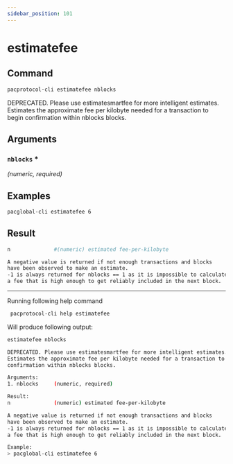 ```yaml
---
sidebar_position: 101
---
```


# estimatefee
## Command

```bash
pacprotocol-cli estimatefee nblocks
```

DEPRECATED. Please use estimatesmartfee for more intelligent estimates.
Estimates the approximate fee per kilobyte needed for a transaction to begin
confirmation within nblocks blocks.



## Arguments

### `nblocks` <span class='asterisk'>*</span>
*(numeric, required)*




## Examples
```bash
pacglobal-cli estimatefee 6
```
## Result
```bash
n              #(numeric) estimated fee-per-kilobyte

A negative value is returned if not enough transactions and blocks
have been observed to make an estimate.
-1 is always returned for nblocks == 1 as it is impossible to calculate
a fee that is high enough to get reliably included in the next block.
```


___

Running following help command
```bash
 pacprotocol-cli help estimatefee
```
Will produce following output:


```bash
estimatefee nblocks

DEPRECATED. Please use estimatesmartfee for more intelligent estimates.
Estimates the approximate fee per kilobyte needed for a transaction to begin
confirmation within nblocks blocks.

Arguments:
1. nblocks     (numeric, required)

Result:
n              (numeric) estimated fee-per-kilobyte

A negative value is returned if not enough transactions and blocks
have been observed to make an estimate.
-1 is always returned for nblocks == 1 as it is impossible to calculate
a fee that is high enough to get reliably included in the next block.

Example:
> pacglobal-cli estimatefee 6

```

